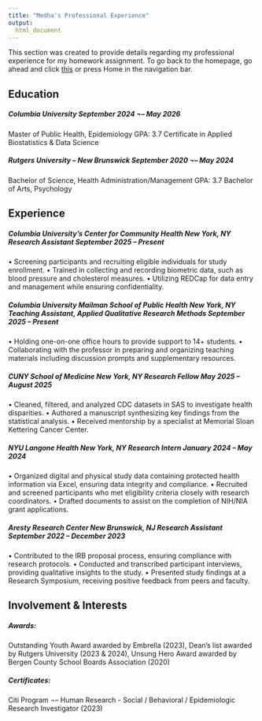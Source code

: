 ```yaml
---
title: "Medha's Professional Experience"
output: 
  html_document
---
```


This section was created to provide details regarding my professional experience for my homework assignment. To go back to the homepage, go ahead and click [this](index.html) or press Home in the navigation bar.

## Education
##### Columbia University	September 2024 ¬– May 2026
Master of Public Health, Epidemiology 	GPA: 3.7
Certificate in Applied Biostatistics & Data Science	

##### Rutgers University – New Brunswick	September 2020 ¬– May 2024
Bachelor of Science, Health Administration/Management	GPA: 3.7
Bachelor of Arts, Psychology	

## Experience
##### Columbia University’s Center for Community Health	New York, NY Research Assistant	September 2025 – Present
•	Screening participants and recruiting eligible individuals for study enrollment.
•	Trained in collecting and recording biometric data, such as blood pressure and cholesterol measures.
•	Utilizing REDCap for data entry and management while ensuring confidentiality.

##### Columbia University Mailman School of Public Health	New York, NY Teaching Assistant, Applied Qualitative Research Methods	September 2025 – Present
•	Holding one-on-one office hours to provide support to 14+ students.
•	Collaborating with the professor in preparing and organizing teaching materials including discussion prompts and supplementary resources.

##### CUNY School of Medicine	New York, NY Research Fellow	May 2025 – August 2025
•	Cleaned, filtered, and analyzed CDC datasets in SAS to investigate health disparities.
•	Authored a manuscript synthesizing key findings from the statistical analysis.
•	Received mentorship by a specialist at Memorial Sloan Kettering Cancer Center.

##### NYU Langone Health 	New York, NY  Research Intern 	January 2024 – May 2024 
•	Organized digital and physical study data containing protected health information via Excel, ensuring data integrity and compliance.
•	Recruited and screened participants who met eligibility criteria closely with research coordinators.
•	Drafted documents to assist on the completion of NIH/NIA grant applications.

##### Aresty Research Center	New Brunswick, NJ Research Assistant	September 2022 – December 2023
•	Contributed to the IRB proposal process, ensuring compliance with research protocols.
•	Conducted and transcribed participant interviews, providing qualitative insights to the study.
•	Presented study findings at a Research Symposium, receiving positive feedback from peers and faculty.

## Involvement & Interests
##### Awards: 
Outstanding Youth Award awarded by Embrella (2023), Dean’s list awarded by Rutgers University (2023 & 2024), Unsung Hero Award awarded by Bergen County School Boards Association (2020)	

##### Certificates: 
Citi Program ¬– Human Research - Social / Behavioral / Epidemiologic Research Investigator (2023)
